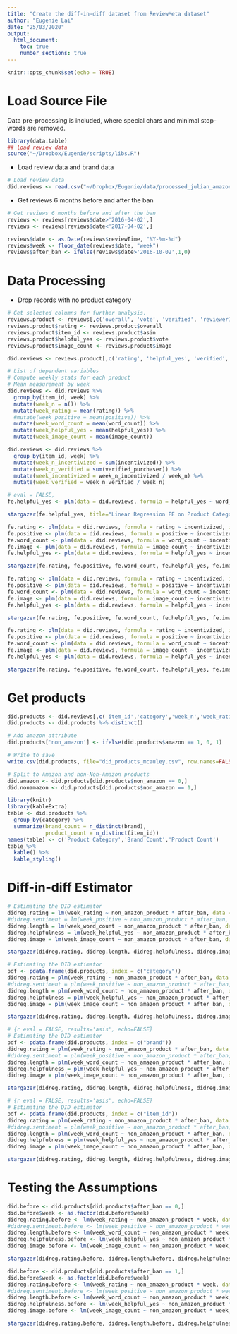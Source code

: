 ```yaml
---
title: "Create the diff-in-diff dataset from ReviewMeta dataset"
author: "Eugenie Lai"
date: "25/03/2020"
output: 
  html_document:
    toc: true
    number_sections: true
---
```


<style>

table, td, th {
  border: none;
  padding-left: 1em;
  padding-right: 1em;
  margin-left: auto;
  margin-right: auto;
  margin-top: 1em;
  margin-bottom: 1em;
}

</style>

```r
knitr::opts_chunk$set(echo = TRUE)
```

# Load Source File

Data pre-processing is included, where special chars and minimal stop-words are removed.
```r
library(data.table)
## load review data
source("~/Dropbox/Eugenie/scripts/libs.R")
```

- Load review data and brand data
```r
# Load review data
did.reviews <- read.csv("~/Dropbox/Eugenie/data/processed_julian_amazon_data/did_reviews_mcauley.csv")
```

- Get reviews 6 months before and after the ban
```r
# Get reviews 6 months before and after the ban
reviews <- reviews[reviews$date>'2016-04-02',]
reviews <- reviews[reviews$date<'2017-04-02',]
```

```r
reviews$date <- as.Date(reviews$reviewTime, "%Y-%m-%d")
reviews$week <- floor_date(reviews$date, "week")
reviews$after_ban <- ifelse(reviews$date>'2016-10-02',1,0)
```


# Data Processing

- Drop records with no product category
```r
# Get selected columns for further analysis.
reviews.product <- reviews[,c('overall', 'vote', 'verified', 'reviewerID', 'asin', 'word_count', 'image', 'category', 'brand', 'price', 'main_cat', 'amazon', 'review_count', 'sim1', 'date', 'week', 'after_ban')]
reviews.product$rating <- reviews.product$overall
reviews.product$item_id <- reviews.product$asin
reviews.product$helpful_yes <- reviews.product$vote
reviews.product$image_count <- reviews.product$image
```

```r
did.reviews <- reviews.product[,c('rating', 'helpful_yes', 'verified', 'reviewerID', 'item_id', 'word_count', 'image_count', 'category', 'brand', 'price', 'main_cat', 'amazon', 'review_count', 'sim1', 'date', 'week', 'after_ban')]
```

```r
# List of dependent variables
# Compute weekly stats for each product
# Mean measurement by week
did.reviews <- did.reviews %>%
  group_by(item_id, week) %>%
  mutate(week_n = n()) %>%
  mutate(week_rating = mean(rating)) %>%
  #mutate(week_positive = mean(positive)) %>%
  mutate(week_word_count = mean(word_count)) %>%
  mutate(week_helpful_yes = mean(helpful_yes)) %>%
  mutate(week_image_count = mean(image_count))
```

```r
did.reviews <- did.reviews %>%
  group_by(item_id, week) %>%
  mutate(week_n_incentivized = sum(incentivized)) %>%
  mutate(week_n_verified = sum(verified_purchaser)) %>%
  mutate(week_incentivized = week_n_incentivized / week_n) %>%
  mutate(week_verified = week_n_verified / week_n)
```

```r
# eval = FALSE, 
fe.helpful_yes <- plm(data = did.reviews, formula = helpful_yes ~ word_count * image_count, index = c('category'), model = 'within')

stargazer(fe.helpful_yes, title="Linear Regression FE on Product Category Results", align=TRUE, type='html', dep.var.labels=c("Helpfulness"), covariate.labels=c("Length","Image count"))
```

```r
fe.rating <- plm(data = did.reviews, formula = rating ~ incentivized, index = c('category'), model = 'within')
fe.positive <- plm(data = did.reviews, formula = positive ~ incentivized, index = c('category'), model = 'within')
fe.word_count <- plm(data = did.reviews, formula = word_count ~ incentivized, index = c('category'), model = 'within')
fe.image <- plm(data = did.reviews, formula = image_count ~ incentivized, index = c('category'), model = 'within')
fe.helpful_yes <- plm(data = did.reviews, formula = helpful_yes ~ incentivized, index = c('category'), model = 'within')

stargazer(fe.rating, fe.positive, fe.word_count, fe.helpful_yes, fe.image, title="Linear Regression FE on Product Category Results", align=TRUE, type='html', dep.var.labels=c("Rating","Sentiment","Length","Helpfulness","Image count"), covariate.labels=c("Incentivized"))
```

```r
fe.rating <- plm(data = did.reviews, formula = rating ~ incentivized, index = c('brand'), model = 'within')
fe.positive <- plm(data = did.reviews, formula = positive ~ incentivized, index = c('brand'), model = 'within')
fe.word_count <- plm(data = did.reviews, formula = word_count ~ incentivized, index = c('brand'), model = 'within')
fe.image <- plm(data = did.reviews, formula = image_count ~ incentivized, index = c('brand'), model = 'within')
fe.helpful_yes <- plm(data = did.reviews, formula = helpful_yes ~ incentivized, index = c('brand'), model = 'within')

stargazer(fe.rating, fe.positive, fe.word_count, fe.helpful_yes, fe.image, title="Linear Regression FE on Brand Results", align=TRUE, type='html', dep.var.labels=c("Rating","Sentiment","Length","Helpfulness","Image count"), covariate.labels=c("Incentivized"))
```

```r
fe.rating <- plm(data = did.reviews, formula = rating ~ incentivized, index = c('item_id'), model = 'within')
fe.positive <- plm(data = did.reviews, formula = positive ~ incentivized, index = c('item_id'), model = 'within')
fe.word_count <- plm(data = did.reviews, formula = word_count ~ incentivized, index = c('item_id'), model = 'within')
fe.image <- plm(data = did.reviews, formula = image_count ~ incentivized, index = c('item_id'), model = 'within')
fe.helpful_yes <- plm(data = did.reviews, formula = helpful_yes ~ incentivized, index = c('item_id'), model = 'within')

stargazer(fe.rating, fe.positive, fe.word_count, fe.helpful_yes, fe.image, title="Linear Regression FE on Product Results", align=TRUE, type='html', dep.var.labels=c("Rating","Sentiment","Length","Helpfulness","Image count"), covariate.labels=c("Incentivized"))
```


# Get products
```r
did.products <- did.reviews[,c('item_id','category','week_n','week_rating','week_word_count','week_helpful_yes','week_image_count','week','after_ban','brand', 'amazon','price')]
did.products <- did.products %>% distinct()
```

```r
# Add amazon attribute
did.products['non_amazon'] <- ifelse(did.products$amazon == 1, 0, 1)
```

```r
# Write to save
write.csv(did.products, file="did_products_mcauley.csv", row.names=FALSE)
```

```r
# Split to Amazon and non-Non-Amazon products
did.amazon <- did.products[did.products$non_amazon == 0,]
did.nonamazon <- did.products[did.products$non_amazon == 1,]
```

```r
library(knitr)
library(kableExtra)
table <- did.products %>% 
  group_by(category) %>% 
  summarize(brand_count = n_distinct(brand),
            product_count = n_distinct(item_id))
names(table) <- c('Product Category','Brand Count','Product Count')
table %>%
  kable() %>%
  kable_styling()
```

# Diff-in-diff Estimator

```r
# Estimating the DID estimator
didreg.rating = lm(week_rating ~ non_amazon_product * after_ban, data = did.products)
#didreg.sentiment = lm(week_positive ~ non_amazon_product * after_ban, data = did.products)
didreg.length = lm(week_word_count ~ non_amazon_product * after_ban, data = did.products)
didreg.helpfulness = lm(week_helpful_yes ~ non_amazon_product * after_ban, data = did.products)
didreg.image = lm(week_image_count ~ non_amazon_product * after_ban, data = did.products)

stargazer(didreg.rating, didreg.length, didreg.helpfulness, didreg.image, title="Difference-in-Difference Results", align=TRUE, type='html', dep.var.labels=c("Rating","Length","Helpfulness", "Image count"),covariate.labels=c("Non-Amazon product","After ban","Non-Amazon product x After ban","Constant"))
```

```r
# Estimating the DID estimator
pdf <- pdata.frame(did.products, index = c("category"))
didreg.rating = plm(week_rating ~ non_amazon_product * after_ban, data = pdf, model = "within", effect = "twoways")
#didreg.sentiment = plm(week_positive ~ non_amazon_product * after_ban, data = pdf, model = "within", effect = "twoways")
didreg.length = plm(week_word_count ~ non_amazon_product * after_ban, data = pdf, model = "within", effect = "twoways")
didreg.helpfulness = plm(week_helpful_yes ~ non_amazon_product * after_ban, data = pdf, model = "within", effect = "twoways")
didreg.image = plm(week_image_count ~ non_amazon_product * after_ban, data = pdf, model = "within", effect = "twoways")

stargazer(didreg.rating, didreg.length, didreg.helpfulness, didreg.image, title="Difference-in-Difference with FE on Product Category Results", align=TRUE, type='html', dep.var.labels=c("Rating","Length","Helpfulness", "Image count"),covariate.labels=c("Non-Amazon product","After ban","Non-Amazon product x After ban","Constant"))
```

```r
# {r eval = FALSE, results='asis', echo=FALSE}
# Estimating the DID estimator
pdf <- pdata.frame(did.products, index = c("brand"))
didreg.rating = plm(week_rating ~ non_amazon_product * after_ban, data = pdf, model = "within", effect = "twoways")
#didreg.sentiment = plm(week_positive ~ non_amazon_product * after_ban, data = pdf, model = "within", effect = "twoways")
didreg.length = plm(week_word_count ~ non_amazon_product * after_ban, data = pdf, model = "within", effect = "twoways")
didreg.helpfulness = plm(week_helpful_yes ~ non_amazon_product * after_ban, data = pdf, model = "within", effect = "twoways")
didreg.image = plm(week_image_count ~ non_amazon_product * after_ban, data = pdf, model = "within", effect = "twoways")

stargazer(didreg.rating, didreg.length, didreg.helpfulness, didreg.image, title="Difference-in-Difference with FE on Brand Results", align=TRUE, type='html', dep.var.labels=c("Rating","Length","Helpfulness", "Image count"),covariate.labels=c("After ban","Non-Amazon product x After ban"))
```


```r
# {r eval = FALSE, results='asis', echo=FALSE}
# Estimating the DID estimator
pdf <- pdata.frame(did.products, index = c("item_id"))
didreg.rating = plm(week_rating ~ non_amazon_product * after_ban, data = pdf, model = "within", effect = "twoways")
#didreg.sentiment = plm(week_positive ~ non_amazon_product * after_ban, data = pdf, model = "within", effect = "twoways")
didreg.length = plm(week_word_count ~ non_amazon_product * after_ban, data = pdf, model = "within", effect = "twoways")
didreg.helpfulness = plm(week_helpful_yes ~ non_amazon_product * after_ban, data = pdf, model = "within", effect = "twoways")
didreg.image = plm(week_image_count ~ non_amazon_product * after_ban, data = pdf, model = "within", effect = "twoways")

stargazer(didreg.rating, didreg.length, didreg.helpfulness, didreg.image, title="Difference-in-Difference with FE on Product Results", align=TRUE, type='html', dep.var.labels=c("Rating","Length","Helpfulness", "Image count"),covariate.labels=c("After ban","Non-Amazon product x After ban"))
```

# Testing the Assumptions

```r
did.before <- did.products[did.products$after_ban == 0,]
did.before$week <- as.factor(did.before$week)
didreg.rating.before <- lm(week_rating ~ non_amazon_product * week, data = did.before)
#didreg.sentiment.before <- lm(week_positive ~ non_amazon_product * week, data = did.before)
didreg.length.before <- lm(week_word_count ~ non_amazon_product * week, data = did.before)
didreg.helpfulness.before <- lm(week_helpful_yes ~ non_amazon_product * week, data = did.before)
didreg.image.before <- lm(week_image_count ~ non_amazon_product * week, data = did.before)

stargazer(didreg.rating.before, didreg.length.before, didreg.helpfulness.before, didreg.image.before, title="Difference-in-Difference Pre-Treatment Parallel Assumption Check", align=TRUE, type='html', dep.var.labels=c("Rating","Length","Helpfulness", "Image count"))
```

```r
did.before <- did.products[did.products$after_ban == 1,]
did.before$week <- as.factor(did.before$week)
didreg.rating.before <- lm(week_rating ~ non_amazon_product * week, data = did.before)
#didreg.sentiment.before <- lm(week_positive ~ non_amazon_product * week, data = did.before)
didreg.length.before <- lm(week_word_count ~ non_amazon_product * week, data = did.before)
didreg.helpfulness.before <- lm(week_helpful_yes ~ non_amazon_product * week, data = did.before)
didreg.image.before <- lm(week_image_count ~ non_amazon_product * week, data = did.before)

stargazer(didreg.rating.before, didreg.length.before, didreg.helpfulness.before, didreg.image.before, title="Difference-in-Difference Post-Treatment Check", align=TRUE, type='html', dep.var.labels=c("Rating","Length","Helpfulness", "Image count"))
```

